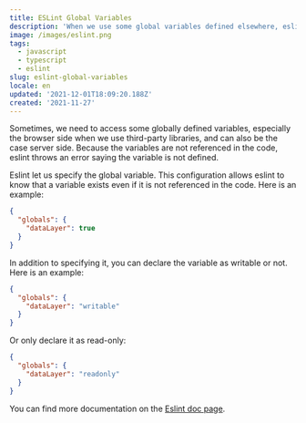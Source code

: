 ```yaml
---
title: ESLint Global Variables
description: 'When we use some global variables defined elsewhere, eslint throws an error saying the variable is not defined. Here is how to configure eslint to ignore those.'
image: /images/eslint.png
tags:
  - javascript
  - typescript
  - eslint
slug: eslint-global-variables
locale: en
updated: '2021-12-01T18:09:20.188Z'
created: '2021-11-27'
---
```


Sometimes, we need to access some globally defined variables, especially the browser side when we use third-party libraries, and can also be the case server side. Because the variables are not referenced in the code, eslint throws an error saying the variable is not defined.

Eslint let us specify the global variable. This configuration allows eslint to know that a variable exists even if it is not referenced in the code. Here is an example:

```json
{
  "globals": {
    "dataLayer": true
  }
}
```

In addition to specifying it, you can declare the variable as writable or not. Here is an example:

```json
{
  "globals": {
    "dataLayer": "writable"
  }
}
```

Or only declare it as read-only:

```json
{
  "globals": {
    "dataLayer": "readonly"
  }
}
```

You can find more documentation on the [Eslint doc page](https://eslint.org/docs/user-guide/configuring/language-options#specifying-globals).
